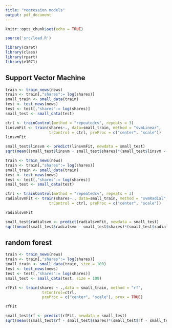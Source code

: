 ```yaml
---
title: "regression models"
output: pdf_document
---
```


```r
knitr::opts_chunk$set(echo = TRUE)
```

```r
source('src/load.R')

library(caret)
library(class)
library(rpart)
library(e1071)
```

## Support Vector Machine

```r
train <- train_news(news)
train <- train[,"shares":= log(shares)]
small_train <- small_data(train)
test <- test_news(news)
test <- test[,"shares":= log(shares)]
small_test <- small_data(test)
```

```r
ctrl <- trainControl(method = "repeatedcv", repeats = 3)
linsvmFit <- train(shares~., data=small_train, method = "svmLinear",
                   trControl = ctrl, preProc = c("center", "scale"))
linsvmFit

small_test$linsvm <- predict(linsvmFit, newdata = small_test)
sqrt(mean((small_test$linsvm - small_test$shares)*(small_test$linsvm - small_test$shares)))
```

```r
train <- train_news(news)
train <- train[,"shares":= log(shares)]
small_train <- small_data(train)
test <- test_news(news)
test <- test[,"shares":= log(shares)]
small_test <- small_data(test)
```

```r
ctrl <- trainControl(method = "repeatedcv", repeats = 3)
radialsvmFit <- train(shares~., data=small_train, method = "svmRadial",
                   trControl = ctrl, preProc = c("center", "scale"))

radialsvmFit

small_test$radialsvm <- predict(radialsvmFit, newdata = small_test)
sqrt(mean((small_test$radialsvm - small_test$shares)*(small_test$radialsvm - small_test$shares)))
```

## random forest

```r
train <- train_news(news)
train <- train[,"shares":= log(shares)]
small_train <- small_data(train, size = 100)
test <- test_news(news)
test <- test[,"shares":= log(shares)]
small_test <- small_data(test, size = 100)
```

```r
rfFit <- train(shares ~ .,data = small_train, method = "rf",
                trControl=ctrl,
                preProc = c("center", "scale"), prox = TRUE)

rfFit

small_test$rf <- predict(rfFit, newdata = small_test)
sqrt(mean((small_test$rf - small_test$shares)*(small_test$rf - small_test$shares)))
```
